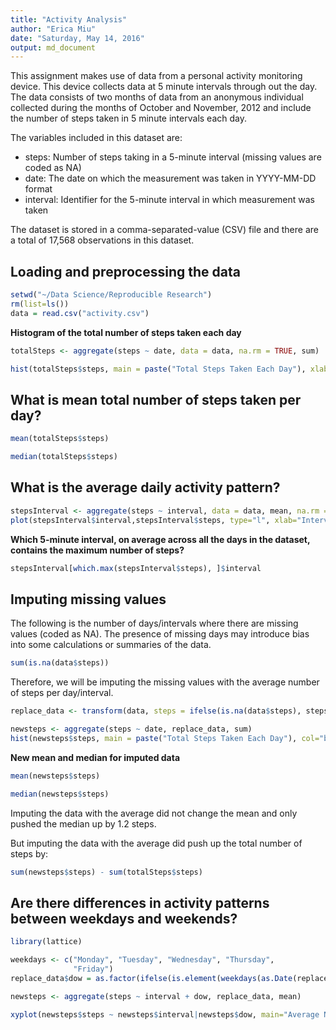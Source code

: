 ```yaml
---
title: "Activity Analysis"
author: "Erica Miu"
date: "Saturday, May 14, 2016"
output: md_document
---
```

 
This assignment makes use of data from a personal activity monitoring device. This device collects data at 5 minute intervals through out the day. The data consists of two months of data from an anonymous individual collected during the months of October and November, 2012 and include the number of steps taken in 5 minute intervals each day.

The variables included in this dataset are:

* steps: Number of steps taking in a 5-minute interval (missing values are coded as NA)
* date: The date on which the measurement was taken in YYYY-MM-DD format
* interval: Identifier for the 5-minute interval in which measurement was taken

The dataset is stored in a comma-separated-value (CSV) file and there are a total of 17,568 observations in this dataset.

## Loading and preprocessing the data
```r
setwd("~/Data Science/Reproducible Research")
rm(list=ls())
data = read.csv("activity.csv")
```
**Histogram of the total number of steps taken each day**
```r
totalSteps <- aggregate(steps ~ date, data = data, na.rm = TRUE, sum)

hist(totalSteps$steps, main = paste("Total Steps Taken Each Day"), xlab = "Steps Every Day", col="orange")

```

## What is mean total number of steps taken per day?

```r

mean(totalSteps$steps)

median(totalSteps$steps)

```
## What is the average daily activity pattern? ##
```r
stepsInterval <- aggregate(steps ~ interval, data = data, mean, na.rm = TRUE)
plot(stepsInterval$interval,stepsInterval$steps, type="l", xlab="Interval", ylab="Number of Steps",main="Average Number of Steps per Day by Interval")

```

**Which 5-minute interval, on average across all the days in the dataset, **
**contains the maximum number of steps?**
```r
stepsInterval[which.max(stepsInterval$steps), ]$interval
```
## Imputing missing values

The following is the number of days/intervals where there are missing values (coded as NA). The presence of missing days may introduce bias into some calculations or summaries of the data.  

```r
sum(is.na(data$steps))
```
Therefore, we will be imputing the missing values with the average number of steps per day/interval.
```r
replace_data <- transform(data, steps = ifelse(is.na(data$steps), stepsInterval$steps[match(data$interval, stepsInterval$interval)], data$steps))

newsteps <- aggregate(steps ~ date, replace_data, sum)
hist(newsteps$steps, main = paste("Total Steps Taken Each Day"), col="blue", xlab="Number of Steps")

```

**New mean and median for imputed data**
```r

mean(newsteps$steps)

median(newsteps$steps)

```
Imputing the data with the average did not change the mean and only pushed the median up by 1.2 steps. 

But imputing the data with the average did push up the total number of steps by:
```r
sum(newsteps$steps) - sum(totalSteps$steps)
```

## Are there differences in activity patterns between weekdays and weekends?
```r
library(lattice)

weekdays <- c("Monday", "Tuesday", "Wednesday", "Thursday", 
              "Friday")
replace_data$dow = as.factor(ifelse(is.element(weekdays(as.Date(replace_data$date)),weekdays), "Weekday", "Weekend"))

newsteps <- aggregate(steps ~ interval + dow, replace_data, mean)

xyplot(newsteps$steps ~ newsteps$interval|newsteps$dow, main="Average Number of Steps per Day by Interval",xlab="Interval", ylab="Number of Steps",layout=c(1,2), type="l", par.settings = list(strip.background=list(col="lightgrey")))
```